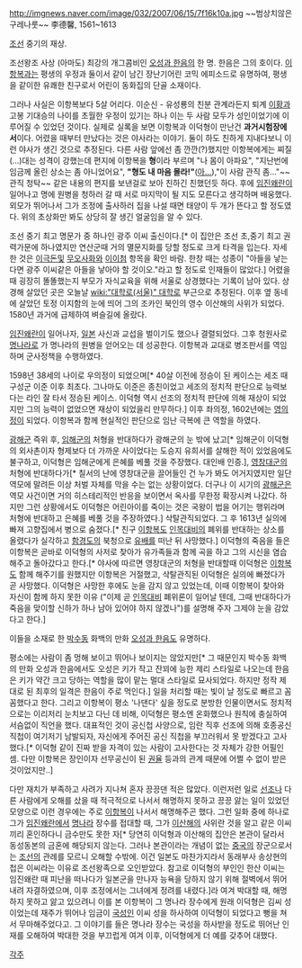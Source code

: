 http://imgnews.naver.com/image/032/2007/06/15/7f16k10a.jpg
~~범상치않은 구레나룻~~
李德馨, 1561~1613

[[조선]] 중기의 재상.

조선왕조 사상 (아마도) 최강의 개그콤비인 [[오성과 한음]]의 한 명. 한음은 그의 호이다. [[이항복]]과는 평생의 우정과 둘이서 같이 남긴 장난기어린 코믹 에피소드로 유명하여, 평생을 같이한 유쾌한 친구로서 어린이 동화집의 단골 소재이다. 

그러나 사실은 이항복보다 5살 어리다. 이순신 - 유성룡의 친분 관계라든지 퇴계 [[이황]]과 고봉 기대승의 나이를 초월한 우정이 있기는 하나 이는 두 사람 모두가 성인이었기에 이루어질 수 있었던 것이다. 실제로 실록을 보면 이항복과 이덕형이 만난건 '''과거시험장에서'''이다. 어렸을 때부터 만났다는 것은 야사라는 이야기. 둘이 하도 친하게 지내다보니 이런 야사가 생긴 것으로 추정된다. 다른 사람 앞에선 좀 깐깐(?)했지만 이항복에게는 찌질(...)대는 성격이 강했는데 편지에 이항복을 '''형'''이라 부르며 "나 몸이 아파요", "지난번에 임금께 올린 상소는 좀 아니었어요", '''"형도 내 마음 몰라!"'''([[브로맨스|아...]]),"이 사람 관직 좀..."~~관직 청탁~~ 같은 내용의 편지를 보낸걸로 보아 친하긴 친했던듯 하다. 후에 [[임진왜란]]이 일어나고 명에 원병을 청하러 갈 때 서로 마지막이 될 지도 모른다고 생각하며 배웅했다. 외모가 뛰어나서 그가 조정에 출사하러 집을 나설 때면 태양이 두 개가 뜬다고 할 정도였다. 위의 초상화만 봐도 상당히 잘 생긴 얼굴임을 알 수 있다.

조선 중기 최고 명문가 중 하나인 광주 이씨 출신이다.[* 이 집안은 조선 초,중기 최고 권력가문에 하나였지만 연산군때 거의 멸문지화를 당할 정도로 크게 타격을 입는다. 자세한 것은 [[이극돈]]및 [[무오사화]]와 [[이이첨]] 항목을 확인 바람. 한창 때는 성종이 "아들을 낳는다면 광주 이씨같은 아들을 낳아야 할 것이오."라고 할 정도로 인재들이 많았다.] 어렸을 때 굉장히 똘똘했는지 부모가 자식교육을 위해 서울로 상경했다는 기록이 남아 있다. 상경해 살았던 곳은 오늘날 [[wiki:"대학로(서울)" 대학로]] 부근으로 추정된다. 이후 옆 동네에 살았던 토정 이지함의 눈에 띄어 그의 조카인 북인의 영수 이산해의 사위가 되었다. 1580년 과거에 급제하여 벼슬길에 올랐다. 

[[임진왜란]]이 일어나자, [[일본]] 사신과 교섭을 벌이기도 했으나 결렬되었다. 그후 청원사로 [[명]]나라로 가 명나라의 원병을 얻어오는 데 성공한다. 이항복과 교대로 병조판서를 역임하며 군사정책을 수행하였다.

1598년 38세의 나이로 우의정이 되었으며[* 40살 이전에 정승이 된 케이스는 세조 때 구성군 이준 이후 최초다. 그나마도 이준은 종친이었고 세조의 정치적 판단으로 능력보다는 라인 잘 타서 정승된 케이스. 이덕형 역시 선조의 정치적 판단에 의해 재상이 되었지만 그의 능력이 없었으면 재상이 되었을리 만무하다.] 이후 좌의정, 1602년에는 [[영의정]]이 되었다. 이항복과 함께 현실적인 판단으로 임난 극복에 큰 역할을 하였다.

[[광해군]] 즉위 후, [[임해군]]의 처형을 반대하다가 광해군의 눈 밖에 났고[* 임해군이 이덕형의 외사촌이자 형제보다 더 가까운 사이었다는 도승지 유희서를 살해한 적이 있었음에도 불구하고, 이덕형은 임해군에게 은혜를 베풀 것을 주장했다. 대인배 인증.], [[영창대군]]의 처형에 반대하다가[* 칠서의 난에 영창대군을 끌어들인 건 누가 봐도 어거지였지만 일단 역모에 말려든 이상 처벌 자체를 막을 수는 없는 상황이었다. 더구나 이 시기의 [[광해군]]은 역모 사건이면 거의 히스테리적인 반응을 보이면서 옥사를 무한정 확장시켜 나갔다. 하지만 그런 상황에서도 이덕형은 어린아이를 죽이는 것은 국왕이 법을 어기는 행위라며 처형에 반대하고 은혜를 베풀 것을 주장하였다.] 삭탈관직되었다. 그 후 1613년 실의에 빠져 고향집에서 병으로 숨졌다.[* 친구 [[이항복]]도 [[인목대비]]의 폐위를 반대하는 상소를 올렸다가 실각하고 [[함경도]]의 북청으로 [[유배]]를 떠난 뒤 사망했다.] 이덕형의 죽음을 들은 이항복은 곧바로 이덕형의 사저로 찾아가 유가족들과 함께 곡을 하고 그의 시신을 염습해주고 돌아갔다고 한다.[* 야사에 따르면 영창대군의 처형을 반대할때 이덕형은 [[이항복]]도 함께 해주기를 원했지만 이항복은 거절했고, 삭탈관직된 이덕형은 실의에 빠졌다가 곧 사망했다. 이덕형은 사망한 후에도 눈을 감지 않고 있었는데, 이때 이항복이 찾아와 자신이 함께 하지 못한 이유 ("이제 곧 [[인목대비]] 폐위론이 일어날 텐데, 그때 반대하다가 죽음을 맞이할 신하가 하나 남아 있어야 하지 않겠나")를 설명해 주자 그제야 눈을 감았다고 한다.]

이들을 소재로 한 [[박수동]] 화백의 만화 [[오성과 한음]]도 유명하다.

평소에는 사람이 좀 멍해 보이고 뛰어나 보이지는 않았지만[* 그 때문인지 박수동 화백의 만화 오성과 한음에서도 오성은 키가 작고 잔꾀에 능한 제리 스타일로 나오는데 한음은 키가 약간 크고 당하는 역할을 많이 맡는 멀대 스타일로 묘사되었다. 하지만 정작 제대로 된 최후의 일격은 한음이 주로 먹인다.]  일을 처리할 때는 빛이 날 정도로 빠르고 꼼꼼했다고 한다. 그리고 이항복이 평소 '나댄다' 싶을 정도로 분방한 인물이면서도 정치적으로는 이리저리 눈치보고 다닌 데 비해, 이덕형은 평소엔 온화했으나 원칙에 충실하여 서슴없이 직언을 했다. 대표적인 것이 공신첩 사양으로, 임란 직후 선조에 의해 호종공신 직첩이 여기저기 남발되자, 자신에게 주어진 공신 직첩을 부끄러워서 못 받겠다고 고사했다.[* 이덕형 같이 진짜 받을 자격이 있는 사람이 고사한다는 것 자체가 강한 어필인 셈. 다만 이항복은 장인이자 선무공신이 된 [[권율]] 등과의 관계 때문에 어쩔 수 없이 받은 것이었지만..] 

다만 재치가 부족하고 사려가 지나쳐 혼자 끙끙댄 적은 많았다. 이런저런 일로 [[선조]]나 다른 사람에게 오해를 샀을 때 적극적으로 나서서 해명하지 못하고 끙끙 앓는 일이 있었던 모양으로 이런 경우에는 주로 [[이항복]]이 나서서 해명해주곤 했다. 그런 일화 중에 하나로 그가 [[임진왜란]]에서 [[명]]나라 장수를 접대할 때, 그가 [[이산해]]의 사위란 것을 알고 같은 이씨끼리 혼인하다니 금수만도 못한 자[* 당연히 이덕형과 이산해의 집안은 본관이 달라서 동성동본의 금혼에 해당되지 않는다. 그러나 본관이라는 개념이 없는 [[중국]]의 장군으로서는 [[조선]]의 관례를 모르니 오해할 수밖에. 이건 일본도 마찬가지라서 동래부사 송상현의 첩은 이씨라는 이유로 조선왕족으로 오인받았다. 참고로 이덕형의 부인인 한산 이씨는 임진왜란 때 피난을 떠나다가 일본군을 만나자 능욕을 당하지 않기 위해 절벽에서 뛰어내려 자결하였으며, 이후 조정에서는 그녀에게 정려를 내렸다.]라 여겨 박대할 때, 해명하지 못하고 앓고 있으려니 이를 본 이항복이 그 명나라 장수에게 원래 이덕형은 김씨 성이었는데 재주가 뛰어나 임금이 [[국성]]인 이씨 성을 하사하여 이덕형이 되었다고 뻥을 쳐서 무마해주었다고. 그 이야기를 들은 명나라 장수는 국성을 하사받을 정도로 뛰어난 인재를 오해하여 박대한 것을 부끄럽게 여겨 이후, 이덕형에게 더 예를 갖추어 대했다.

[[각주]]
